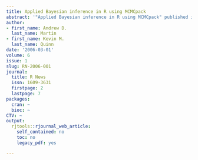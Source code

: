 ```yaml
---
title: Applied Bayesian inference in R using MCMCpack
abstract: '"Applied Bayesian inference in R using MCMCpack" published in R News.'
author:
- first_name: Andrew D.
  last_name: Martin
- first_name: Kevin M.
  last_name: Quinn
date: '2006-03-01'
volume: 6
issue: 1
slug: RN-2006-001
journal:
  title: R News
  issn: 1609-3631
  firstpage: 2
  lastpage: 7
packages:
  cran: ~
  bioc: ~
CTV: ~
output:
  rjtools::rjournal_web_article:
    self_contained: no
    toc: no
    legacy_pdf: yes

---
```

